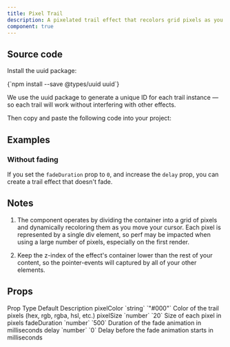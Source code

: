 ```yaml
---
title: Pixel Trail
description: A pixelated trail effect that recolors grid pixels as you move your cursor.
component: true
---
```


<ComponentPreview name="pixel-trail-demo" />

## Source code

<Steps>

<Step>Install the uuid package:</Step>

<CodeBlockWrapper language="bash">
{`npm install --save @types/uuid uuid`}
</CodeBlockWrapper>

We use the uuid package to generate a unique ID for each trail instance — so each trail will work without interfering with other effects.

<Step>Then copy and paste the following code into your project:</Step>

<ComponentSource name="pixel-trail" />

</Steps>

## Examples

### Without fading

If you set the `fadeDuration` prop to `0`, and increase the `delay` prop, you can create a trail effect that doesn't fade.

<ComponentPreview name="pixel-trail-no-fade-demo" />

## Notes

1. The component operates by dividing the container into a grid of pixels and dynamically recoloring them as you move your cursor. Each pixel is represented by a single div element, so perf may be impacted when using a large number of pixels, especially on the first render.

2. Keep the z-index of the effect's container lower than the rest of your content, so the pointer-events will captured by all of your other elements.

## Props

<Table>
  <TableHeader>
    <TableRow>
      <TableHead>Prop</TableHead>
      <TableHead>Type</TableHead>
      <TableHead>Default</TableHead>
      <TableHead>Description</TableHead>
    </TableRow>
  </TableHeader>
  <TableBody>
    <TableRow>
      <TableCell>pixelColor</TableCell>
      <TableCell>`string`</TableCell>
      <TableCell>`"#000"`</TableCell>
      <TableCell>Color of the trail pixels (hex, rgb, rgba, hsl, etc.)</TableCell>
    </TableRow>
    <TableRow>
      <TableCell>pixelSize</TableCell>
      <TableCell>`number`</TableCell>
      <TableCell>`20`</TableCell>
      <TableCell>Size of each pixel in pixels</TableCell>
    </TableRow>
    <TableRow>
      <TableCell>fadeDuration</TableCell>
      <TableCell>`number`</TableCell>
      <TableCell>`500`</TableCell>
      <TableCell>Duration of the fade animation in milliseconds</TableCell>
    </TableRow>
    <TableRow>
      <TableCell>delay</TableCell>
      <TableCell>`number`</TableCell>
      <TableCell>`0`</TableCell>
      <TableCell>Delay before the fade animation starts in milliseconds</TableCell>
    </TableRow>
  </TableBody>
</Table>



